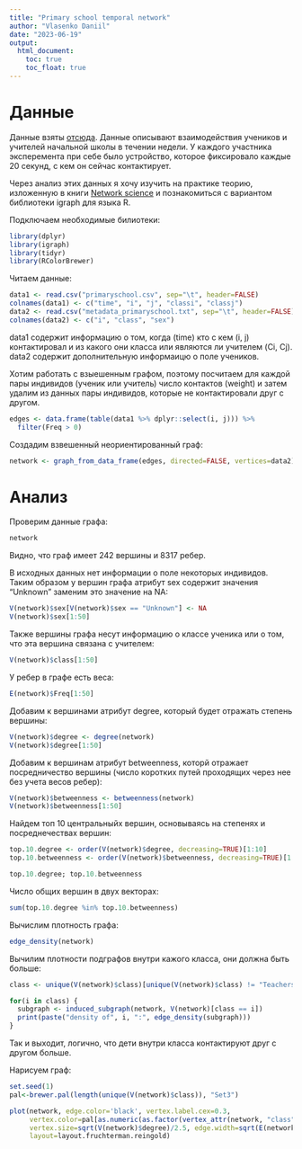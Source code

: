 ```yaml
---
title: "Primary school temporal network"
author: "Vlasenko Daniil"
date: "2023-06-19"
output: 
  html_document:
    toc: true
    toc_float: true
---
```


# Данные 
Данные взяты [отсюда](http://www.sociopatterns.org/datasets/primary-school-temporal-network-data). Данные описывают взаимодействия учеников и учителей начальной школы в течении недели. У каждого участника эксперемента при себе было устройство, которое фиксировало каждые 20 секунд, с кем он сейчас контактирует.

Через анализ этих данных я хочу изучить на практике теорию, изложенную в книги [Network science](http://networksciencebook.com/) и познакомиться с вариантом библиотеки igraph для языка R.

Подключаем необходимые билиотеки:
```r
library(dplyr)
library(igraph)
library(tidyr)
library(RColorBrewer)
```

Читаем данные:
```r
data1 <- read.csv("primaryschool.csv", sep="\t", header=FALSE)
colnames(data1) <- c("time", "i", "j", "classi", "classj")
data2 <- read.csv("metadata_primaryschool.txt", sep="\t", header=FALSE)
colnames(data2) <- c("i", "class", "sex")
```

data1 содержит информацию о том, когда (time) кто с кем (i, j) контактировал и из какого они класса или являются ли учителем (Ci, Cj). data2 содержит дополнительную информаицю о поле учеников. 

Хотим работать с взыешенным графом, поэтому посчитаем для каждой пары индивидов (ученик или учитель) число контактов (weight) и затем удалим из данных пары индивидов, которые не контактировали друг с другом.
```r
edges <- data.frame(table(data1 %>% dplyr::select(i, j))) %>%
  filter(Freq > 0)
```

Создадим взвешенный неориентированный граф:
```r
network <- graph_from_data_frame(edges, directed=FALSE, vertices=data2)
```

# Анализ 
Проверим данные графа:
```r
network
```

Видно, что граф имеет 242 вершины и 8317 ребер.

В исходных данных нет информации о поле некоторых индивидов. Таким образом у вершин графа атрибут sex содержит значения "Unknown" заменим это значение на NA:
```r
V(network)$sex[V(network)$sex == "Unknown"] <- NA
V(network)$sex[1:50]
```

Также вершины графа несут информацию о классе ученика или о том, что эта вершина связана с учителем:
```r
V(network)$class[1:50]
```

У ребер в графе есть веса:
```r
E(network)$Freq[1:50]
```

Добавим к вершинами атрибут degree, который будет отражать степень вершины:
```r
V(network)$degree <- degree(network)
V(network)$degree[1:50]
```

Добавим к вершинам атрибут betweenness, которй отражает посредничество вершины
(число коротких путей проходящих через нее без учета весов ребер):
```r
V(network)$betweenness <- betweenness(network)
V(network)$betweenness[1:50]
```

Найдем топ 10 центральныйх вершин, основываясь на степенях и посреднечествах вершин:  
```r
top.10.degree <- order(V(network)$degree, decreasing=TRUE)[1:10]
top.10.betweenness <- order(V(network)$betweenness, decreasing=TRUE)[1:10]

top.10.degree; top.10.betweenness
```

Число общих вершин в двух векторах:
```r
sum(top.10.degree %in% top.10.betweenness)
```

Вычислим плотность графа:
```r
edge_density(network)
```

Вычилим плотности подграфов внутри кажого класса, они должна быть больше:
```r
class <- unique(V(network)$class)[unique(V(network)$class) != "Teachers"]

for(i in class) {
  subgraph <- induced_subgraph(network, V(network)[class == i])
  print(paste("density of", i, ":", edge_density(subgraph)))
}
```

Так и выходит, логично, что дети внутри класса контактируют друг с другом больше.

Нарисуем граф:
```r
set.seed(1)
pal<-brewer.pal(length(unique(V(network)$class)), "Set3")

plot(network, edge.color='black', vertex.label.cex=0.3,
     vertex.color=pal[as.numeric(as.factor(vertex_attr(network, "class")))],
     vertex.size=sqrt(V(network)$degree)/2.5, edge.width=sqrt(E(network)$Freq/3000),
     layout=layout.fruchterman.reingold)
```




